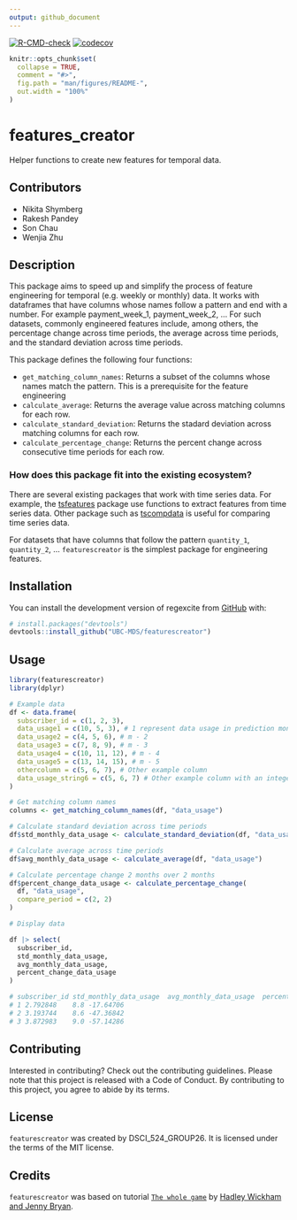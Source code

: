 ```yaml
---
output: github_document
---
```


<!-- badges: start -->

[![R-CMD-check](https://github.com/UBC-MDS/featurescreator/workflows/R-CMD-check/badge.svg)](https://github.com/UBC-MDS/featurescreator/actions) <!-- badges: end --> [![codecov](https://codecov.io/gh/UBC-MDS/featurescreator/branch/master/graph/badge.svg?token=v7A71oQgUx)](https://codecov.io/gh/UBC-MDS/featurescreator)

<!-- README.md is generated from README.Rmd. Please edit that file -->

```r
knitr::opts_chunk$set(
  collapse = TRUE,
  comment = "#>",
  fig.path = "man/figures/README-",
  out.width = "100%"
)
```

# features_creator

Helper functions to create new features for temporal data.

## Contributors

-   Nikita Shymberg
-   Rakesh Pandey
-   Son Chau
-   Wenjia Zhu

## Description

This package aims to speed up and simplify the process of feature engineering for temporal (e.g. weekly or monthly) data. It works with dataframes that have columns whose names follow a pattern and end with a number. For example payment_week_1, payment_week_2, ... For such datasets, commonly engineered features include, among others, the percentage change across time periods, the average across time periods, and the standard deviation across time periods.

This package defines the following four functions:

-   `get_matching_column_names`: Returns a subset of the columns whose names match the pattern. This is a prerequisite for the feature engineering
-   `calculate_average`: Returns the average value across matching columns for each row.
-   `calculate_standard_deviation`: Returns the stadard deviation across matching columns for each row.
-   `calculate_percentage_change`: Returns the percent change across consecutive time periods for each row.

### How does this package fit into the existing ecosystem?

There are several existing packages that work with time series data. For example, the [tsfeatures](https://cran.r-project.org/web/packages/tsfeatures/vignettes/tsfeatures.html) package use functions to extract features from time series data. Other package such as [tscompdata](https://github.com/robjhyndman/tscompdata) is useful for comparing time series data.

For datasets that have columns that follow the pattern `quantity_1`, `quantity_2`, ... `featurescreator` is the simplest package for engineering features.

## Installation

You can install the development version of regexcite from [GitHub](https://github.com/) with:

``` r
# install.packages("devtools")
devtools::install_github("UBC-MDS/featurescreator")
```

## Usage

```r
library(featurescreator)
library(dplyr)

# Example data
df <- data.frame(
  subscriber_id = c(1, 2, 3),
  data_usage1 = c(10, 5, 3), # 1 represent data usage in prediction month (m) - 1
  data_usage2 = c(4, 5, 6), # m - 2
  data_usage3 = c(7, 8, 9), # m - 3
  data_usage4 = c(10, 11, 12), # m - 4
  data_usage5 = c(13, 14, 15), # m - 5
  othercolumn = c(5, 6, 7), # Other example column
  data_usage_string6 = c(5, 6, 7) # Other example column with an integer
)

# Get matching column names
columns <- get_matching_column_names(df, "data_usage")

# Calculate standard deviation across time periods
df$std_monthly_data_usage <- calculate_standard_deviation(df, "data_usage")

# Calculate average across time periods
df$avg_monthly_data_usage <- calculate_average(df, "data_usage")

# Calculate percentage change 2 months over 2 months
df$percent_change_data_usage <- calculate_percentage_change(
  df, "data_usage",
  compare_period = c(2, 2)
)

# Display data

df |> select(
  subscriber_id,
  std_monthly_data_usage,
  avg_monthly_data_usage,
  percent_change_data_usage
)

# subscriber_id	std_monthly_data_usage	avg_monthly_data_usage	percent_change_data_usage
# 1	2.792848	8.8	-17.64706
# 2	3.193744	8.6	-47.36842
# 3	3.872983	9.0	-57.14286
```

## Contributing

Interested in contributing? Check out the contributing guidelines. Please note that this project is released with a Code of Conduct. By contributing to this project, you agree to abide by its terms.

## License

`featurescreator` was created by DSCI_524_GROUP26. It is licensed under the terms of the MIT license.

## Credits

`featurescreator` was based on tutorial [`The whole game`](https://r-pkgs.org/whole-game.html) by [Hadley Wickham and Jenny Bryan](https://r-pkgs.org/index.html).
